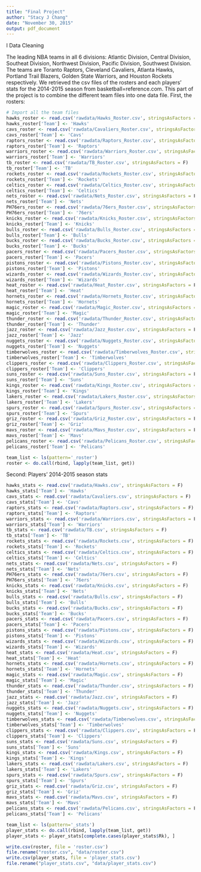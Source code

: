 ```yaml
---
title: "Final Project"
author: "Stacy J Chang"
date: "November 30, 2015"
output: pdf_document
---
```


I Data Cleaning

The leading NBA teams in all 6 divisions: Atlantic Division, Central Division, Southeat Division, Northwest Division, Pacific Division, Southwest Division. The teams are Toranto Raptors, Cleveland Cavaliers, Atlanta Hawks, Portland Trail Blazers, Golden State Warriors, and Houston Rockets respectively. We retrieved the csv files of the rosters and each players' stats for the 2014-2015 season from basketball=reference.com. This part of the project is to combine the different team files into one data file. First, the rosters:

```r
# Import all the team files
hawks_roster <- read.csv('rawdata/Hawks_Roster.csv', stringsAsFactors = F)
hawks_roster['Team'] <- 'Hawks'
cavs_roster <- read.csv('rawdata/Cavaliers_Roster.csv', stringsAsFactors = F)
cavs_roster['Team'] <- 'Cavs'
raptors_roster <- read.csv('rawdata/Raptors_Roster.csv', stringsAsFactors = F)
raptors_roster['Team'] <- 'Raptors'
warriors_roster <- read.csv('rawdata/Warriors_Roster.csv', stringsAsFactors = F)
warriors_roster['Team'] <- 'Warriors'
tb_roster <- read.csv('rawdata/TB_Roster.csv', stringsAsFactors = F)
tb_roster['Team'] <- 'TB'
rockets_roster <- read.csv('rawdata/Rockets_Roster.csv', stringsAsFactors = F)
rockets_roster['Team'] <- 'Rockets'
celtics_roster <- read.csv('rawdata/Celtics_Roster.csv', stringsAsFactors = F)
celtics_roster['Team'] <- 'Celtics'
nets_roster <- read.csv('rawdata/Nets_Roster.csv', stringsAsFactors = F)
nets_roster['Team'] <- 'Nets'
PH76ers_roster <- read.csv('rawdata/76ers_Roster.csv', stringsAsFactors = F)
PH76ers_roster['Team'] <- '76ers'
knicks_roster <- read.csv('rawdata/Knicks_Roster.csv', stringsAsFactors = F)
knicks_roster['Team'] <- 'Knicks'
bulls_roster <- read.csv('rawdata/Bulls_Roster.csv', stringsAsFactors = F)
bulls_roster['Team'] <- 'Bulls'
bucks_roster <- read.csv('rawdata/Bucks_Roster.csv', stringsAsFactors = F)
bucks_roster['Team'] <- 'Bucks'
pacers_roster <- read.csv('rawdata/Pacers_Roster.csv', stringsAsFactors = F)
pacers_roster['Team'] <- 'Pacers'
pistons_roster <- read.csv('rawdata/Pistons_Roster.csv', stringsAsFactors = F)
pistons_roster['Team'] <- 'Pistons'
wizards_roster <- read.csv('rawdata/Wizards_Roster.csv', stringsAsFactors = F)
wizards_roster['Team'] <- 'Wizards'
heat_roster <- read.csv('rawdata/Heat_Roster.csv', stringsAsFactors = F)
heat_roster['Team'] <- 'Heat'
hornets_roster <- read.csv('rawdata/Hornets_Roster.csv', stringsAsFactors = F)
hornets_roster['Team'] <- 'Hornets'
magic_roster <- read.csv('rawdata/Magic_Roster.csv', stringsAsFactors = F)
magic_roster['Team'] <- 'Magic'
thunder_roster <- read.csv('rawdata/Thunder_Roster.csv', stringsAsFactors = F)
thunder_roster['Team'] <- 'Thunder'
jazz_roster <- read.csv('rawdata/Jazz_Roster.csv', stringsAsFactors = F)
jazz_roster['Team'] <- 'Jazz'
nuggets_roster <- read.csv('rawdata/Nuggets_Roster.csv', stringsAsFactors = F)
nuggets_roster['Team'] <- 'Nuggets'
timberwolves_roster <- read.csv('rawdata/Timberwolves_Roster.csv', stringsAsFactors = F)
timberwolves_roster['Team'] <- 'Timberwolves'
clippers_roster <- read.csv('rawdata/Clippers_Roster.csv', stringsAsFactors = F)
clippers_roster['Team'] <- 'Clippers'
suns_roster <- read.csv('rawdata/Suns_Roster.csv', stringsAsFactors = F)
suns_roster['Team'] <- 'Suns'
kings_roster <- read.csv('rawdata/Kings_Roster.csv', stringsAsFactors = F)
kings_roster['Team'] <- 'Kings'
lakers_roster <- read.csv('rawdata/Lakers_Roster.csv', stringsAsFactors = F)
lakers_roster['Team'] <- 'Lakers'
spurs_roster <- read.csv('rawdata/Spurs_Roster.csv', stringsAsFactors = F)
spurs_roster['Team'] <- 'Spurs'
griz_roster <- read.csv('rawdata/Griz_Roster.csv', stringsAsFactors = F)
griz_roster['Team'] <- 'Griz'
mavs_roster <- read.csv('rawdata/Mavs_Roster.csv', stringsAsFactors = F)
mavs_roster['Team'] <- 'Mavs'
pelicans_roster <- read.csv('rawdata/Pelicans_Roster.csv', stringsAsFactors = F)
pelicans_roster['Team'] <- 'Pelicans'

team_list <- ls(pattern='_roster')
roster <- do.call(rbind, lapply(team_list, get))

```

Second: Players' 2014-2015 season stats
```r
hawks_stats <- read.csv('rawdata/Hawks.csv', stringsAsFactors = F)
hawks_stats['Team'] <- 'Hawks'
cavs_stats <- read.csv('rawdata/Cavaliers.csv', stringsAsFactors = F)
cavs_stats['Team'] <- 'Cavs'
raptors_stats <- read.csv('rawdata/Raptors.csv', stringsAsFactors = F)
raptors_stats['Team'] <- 'Raptors'
warriors_stats <- read.csv('rawdata/Warriors.csv', stringsAsFactors = F)
warriors_stats['Team'] <- 'Warriors'
tb_stats <- read.csv('rawdata/TB.csv', stringsAsFactors = F)
tb_stats['Team'] <- 'TB'
rockets_stats <- read.csv('rawdata/Rockets.csv', stringsAsFactors = F)
rockets_stats['Team'] <- 'Rockets'
celtics_stats <- read.csv('rawdata/Celtics.csv', stringsAsFactors = F)
celtics_stats['Team'] <- 'Celtics'
nets_stats <- read.csv('rawdata/Nets.csv', stringsAsFactors = F)
nets_stats['Team'] <- 'Nets'
PH76ers_stats <- read.csv('rawdata/76ers.csv', stringsAsFactors = F)
PH76ers_stats['Team'] <- '76ers'
knicks_stats <- read.csv('rawdata/Knicks.csv', stringsAsFactors = F)
knicks_stats['Team'] <- 'Nets'
bulls_stats <- read.csv('rawdata/Bulls.csv', stringsAsFactors = F)
bulls_stats['Team'] <- 'Bulls'
bucks_stats <- read.csv('rawdata/Bucks.csv', stringsAsFactors = F)
bucks_stats['Team'] <- 'Bucks'
pacers_stats <- read.csv('rawdata/Pacers.csv', stringsAsFactors = F)
pacers_stats['Team'] <- 'Pacers'
pistons_stats <- read.csv('rawdata/Pistons.csv', stringsAsFactors = F)
pistons_stats['Team'] <- 'Pistons'
wizards_stats <- read.csv('rawdata/Wizards.csv', stringsAsFactors = F)
wizards_stats['Team'] <- 'Wizards'
heat_stats <- read.csv('rawdata/Heat.csv', stringsAsFactors = F)
heat_stats['Team'] <- 'Heat'
hornets_stats <- read.csv('rawdata/Hornets.csv', stringsAsFactors = F)
hornets_stats['Team'] <- 'Hornets'
magic_stats <- read.csv('rawdata/Magic.csv', stringsAsFactors = F)
magic_stats['Team'] <- 'Magic'
thunder_stats <- read.csv('rawdata/Thunder.csv', stringsAsFactors = F)
thunder_stats['Team'] <- 'Thunder'
jazz_stats <- read.csv('rawdata/Jazz.csv', stringsAsFactors = F)
jazz_stats['Team'] <- 'Jazz'
nuggets_stats <- read.csv('rawdata/Nuggets.csv', stringsAsFactors = F)
nuggets_stats['Team'] <- 'Nuggets'
timberwolves_stats <- read.csv('rawdata/Timberwolves.csv', stringsAsFactors = F)
timberwolves_stats['Team'] <- 'Timberwolves'
clippers_stats <- read.csv('rawdata/Clippers.csv', stringsAsFactors = F)
clippers_stats['Team'] <- 'Clippers'
suns_stats <- read.csv('rawdata/Suns.csv', stringsAsFactors = F)
suns_stats['Team'] <- 'Suns'
kings_stats <- read.csv('rawdata/Kings.csv', stringsAsFactors = F)
kings_stats['Team'] <- 'Kings'
lakers_stats <- read.csv('rawdata/Lakers.csv', stringsAsFactors = F)
lakers_stats['Team'] <- 'Lakers'
spurs_stats <- read.csv('rawdata/Spurs.csv', stringsAsFactors = F)
spurs_stats['Team'] <- 'Spurs'
griz_stats <- read.csv('rawdata/Griz.csv', stringsAsFactors = F)
griz_stats['Team'] <- 'Griz'
mavs_stats <- read.csv('rawdata/Mavs.csv', stringsAsFactors = F)
mavs_stats['Team'] <- 'Mavs'
pelicans_stats <- read.csv('rawdata/Pelicans.csv', stringsAsFactors = F)
pelicans_stats['Team'] <- 'Pelicans'

team_list <- ls(pattern='_stats')
player_stats <- do.call(rbind, lapply(team_list, get))
player_stats <- player_stats[complete.cases(player_stats$Rk), ]

write.csv(roster, file = 'roster.csv')
file.rename("roster.csv", "data/roster.csv")
write.csv(player_stats, file = 'player_stats.csv')
file.rename("player_stats.csv", "data/player_stats.csv")
```

